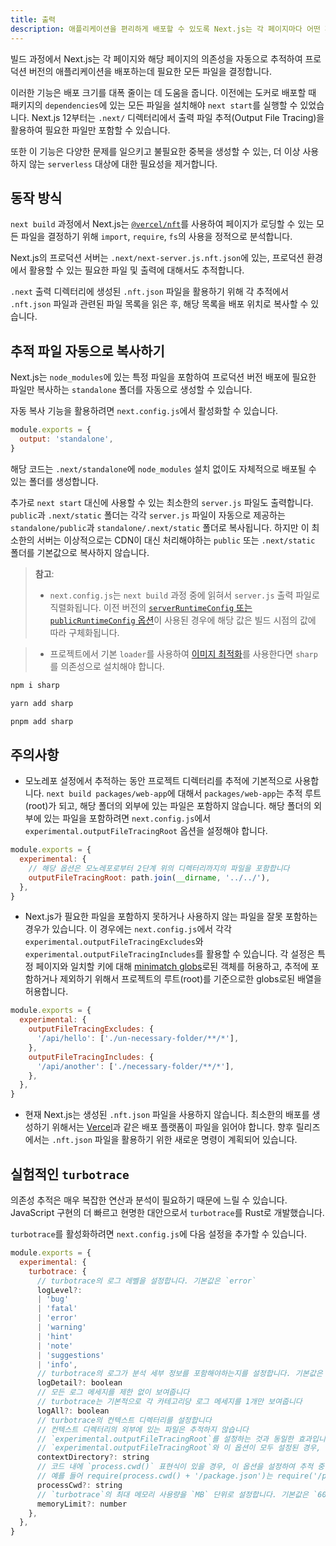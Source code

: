 ```yaml
---
title: 출력
description: 애플리케이션을 편리하게 배포할 수 있도록 Next.js는 각 페이지마다 어떤 파일이 필요한지를 자동으로 추적합니다. 이 문서를 통해 동작 방식을 알아봅시다.
---
```


빌드 과정에서 Next.js는 각 페이지와 해당 페이지의 의존성을 자동으로 추적하여 프로덕션 버전의 애플리케이션을 배포하는데 필요한 모든 파일을 결정합니다.

이러한 기능은 배포 크기를 대폭 줄이는 데 도움을 줍니다. 이전에는 도커로 배포할 때 패키지의 `dependencies`에 있는 모든 파일을 설치해야 `next start`를 실행할 수 있었습니다. Next.js 12부터는 `.next/` 디렉터리에서 출력 파일 추적(Output File Tracing)을 활용하여 필요한 파일만 포함할 수 있습니다.

또한 이 기능은 다양한 문제를 일으키고 불필요한 중복을 생성할 수 있는, 더 이상 사용하지 않는 `serverless` 대상에 대한 필요성을 제거합니다.

## 동작 방식

`next build` 과정에서 Next.js는 [`@vercel/nft`](https://github.com/vercel/nft)를 사용하여 페이지가 로딩할 수 있는 모든 파일을 결정하기 위해 `import`, `require`, `fs`의 사용을 정적으로 분석합니다.

Next.js의 프로덕션 서버는 `.next/next-server.js.nft.json`에 있는, 프로덕션 환경에서 활용할 수 있는 필요한 파일 및 출력에 대해서도 추적합니다.

`.next` 출력 디렉터리에 생성된 `.nft.json` 파일을 활용하기 위해 각 추적에서 `.nft.json` 파일과 관련된 파일 목록을 읽은 후, 해당 목록을 배포 위치로 복사할 수 있습니다.

## 추적 파일 자동으로 복사하기

Next.js는 `node_modules`에 있는 특정 파일을 포함하여 프로덕션 버전 배포에 필요한 파일만 복사하는 `standalone` 폴더를 자동으로 생성할 수 있습니다.

자동 복사 기능을 활용하려면 `next.config.js`에서 활성화할 수 있습니다.

```js filename="next.config.js"
module.exports = {
  output: 'standalone',
}
```

해당 코드는 `.next/standalone`에 `node_modules` 설치 없이도 자체적으로 배포될 수 있는 폴더를 생성합니다.

추가로 `next start` 대신에 사용할 수 있는 최소한의 `server.js` 파일도 출력합니다. `public`과 `.next/static` 폴더는 각각 `server.js` 파일이 자동으로 제공하는 `standalone/public`과 `standalone/.next/static` 폴더로 복사됩니다. 하지만 이 최소한의 서버는 이상적으로는 CDN이 대신 처리해야하는 `public` 또는 `.next/static` 폴더를 기본값으로 복사하지 않습니다.

> **참고**:
>
> - `next.config.js`는 `next build` 과정 중에 읽혀서 `server.js` 출력 파일로 직렬화됩니다. 이전 버전의 [`serverRuntimeConfig` 또는 `publicRuntimeConfig` 옵션](/docs/pages/api-reference/next-config-js/runtime-configuration)이 사용된 경우에 해당 값은 빌드 시점의 값에 따라 구체화됩니다.

> - 프로젝트에서 기본 `loader`를 사용하여 [이미지 최적화](/docs/pages/building-your-application/optimizing/images)를 사용한다면 `sharp`를 의존성으로 설치해야 합니다.

```bash filename="Terminal"
npm i sharp
```

```bash filename="Terminal"
yarn add sharp
```

```bash filename="Terminal"
pnpm add sharp
```

## 주의사항

- 모노레포 설정에서 추적하는 동안 프로젝트 디렉터리를 추적에 기본적으로 사용합니다. `next build packages/web-app`에 대해서 `packages/web-app`는 추적 루트(root)가 되고, 해당 폴더의 외부에 있는 파일은 포함하지 않습니다. 해당 폴더의 외부에 있는 파일을 포함하려면 `next.config.js`에서 `experimental.outputFileTracingRoot` 옵션을 설정해야 합니다.

```js filename="packages/web-app/next.config.js"
module.exports = {
  experimental: {
    // 해당 옵션은 모노레포로부터 2단계 위의 디렉터리까지의 파일을 포함합니다
    outputFileTracingRoot: path.join(__dirname, '../../'),
  },
}
```

- Next.js가 필요한 파일을 포함하지 못하거나 사용하지 않는 파일을 잘못 포함하는 경우가 있습니다. 이 경우에는 `next.config.js`에서 각각 `experimental.outputFileTracingExcludes`와 `experimental.outputFileTracingIncludes`를 활용할 수 있습니다. 각 설정은 특정 페이지와 일치할 키에 대해 [minimatch globs](https://www.npmjs.com/package/minimatch)로된 객체를 허용하고, 추적에 포함하거나 제외하기 위해서 프로젝트의 루트(root)를 기준으로한 globs로된 배열을 허용합니다.

```js filename="next.config.js"
module.exports = {
  experimental: {
    outputFileTracingExcludes: {
      '/api/hello': ['./un-necessary-folder/**/*'],
    },
    outputFileTracingIncludes: {
      '/api/another': ['./necessary-folder/**/*'],
    },
  },
}
```

- 현재 Next.js는 생성된 `.nft.json` 파일을 사용하지 않습니다. 최소한의 배포를 생성하기 위해서는 [Vercel](https://vercel.com)과 같은 배포 플랫폼이 파일을 읽어야 합니다. 향후 릴리즈에서는 `.nft.json` 파일을 활용하기 위한 새로운 명령이 계획되어 있습니다.

## 실험적인 `turbotrace`

의존성 추적은 매우 복잡한 연산과 분석이 필요하기 때문에 느릴 수 있습니다. JavaScript 구현의 더 빠르고 현명한 대안으로서 `turbotrace`를 Rust로 개발했습니다.

`turbotrace`를 활성화하려면 `next.config.js`에 다음 설정을 추가할 수 있습니다.

```js filename="next.config.js"
module.exports = {
  experimental: {
    turbotrace: {
      // turbotrace의 로그 레벨을 설정합니다. 기본값은 `error`
      logLevel?:
      | 'bug'
      | 'fatal'
      | 'error'
      | 'warning'
      | 'hint'
      | 'note'
      | 'suggestions'
      | 'info',
      // turbotrace의 로그가 분석 세부 정보를 포함해야하는지를 설정합니다. 기본값은 `false`
      logDetail?: boolean
      // 모든 로그 메세지를 제한 없이 보여줍니다
      // turbotrace는 기본적으로 각 카테고리당 로그 메세지를 1개만 보여줍니다
      logAll?: boolean
      // turbotrace의 컨텍스트 디렉터리를 설정합니다
      // 컨텍스트 디렉터리의 외부에 있는 파일은 추적하지 않습니다
      // `experimental.outputFileTracingRoot`를 설정하는 것과 동일한 효과입니다
      // `experimental.outputFileTracingRoot`와 이 옵션이 모두 설정된 경우, `experimental.turbotrace.contextDirectory`를 사용합니다
      contextDirectory?: string
      // 코드 내에 `process.cwd()` 표현식이 있을 경우, 이 옵션을 설정하여 추적 중에 `turbotrace`에게 `process.cwd()`값을 전달할 수 있습니다
      // 예를 들어 require(process.cwd() + '/package.json')는 require('/path/to/cwd/package.json')로 추적됩니다
      processCwd?: string
      // `turbotrace`의 최대 메모리 사용량을 `MB` 단위로 설정합니다. 기본값은 `6000`
      memoryLimit?: number
    },
  },
}
```
